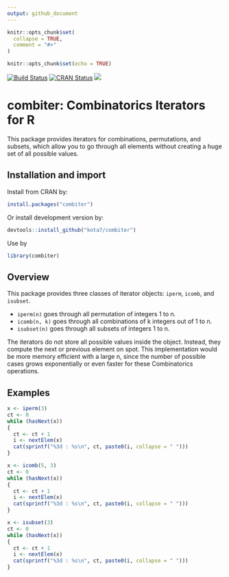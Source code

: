```yaml
---
output: github_document
---
```


<!-- README.md is generated from README.Rmd. Please edit that file -->

```r
knitr::opts_chunk$set(
  collapse = TRUE,
  comment = "#>"
)
```


```r
knitr::opts_chunk$set(echo = TRUE)
```



[![Build Status](https://travis-ci.org/kota7/combiter.svg?branch=master)](https://travis-ci.org/kota7/combiter)
[![CRAN Status](http://www.r-pkg.org/badges/version/combiter)](http://www.r-pkg.org/badges/version/combiter)
[![](http://cranlogs.r-pkg.org/badges/combiter)](http://cran.rstudio.com/web/packages/combiter/index.html)

# combiter: Combinatorics Iterators for R

This package provides iterators for combinations, permutations, and subsets,
which allow you to go through all elements without creating a huge set of
all possible values.


## Installation and import

Install from CRAN by:
```r
install.packages("combiter")
```

Or install development version by:
```r
devtools::install_github("kota7/combiter")
```

Use by
```r
library(combiter)
```


## Overview

This package provides three classes of iterator objects: `iperm`, `icomb`, and `isubset`. 

- `iperm(n)` goes through all permutation of integers 1 to n.
- `icomb(n, k)` goes through all combinations of k integers out of 1 to n.
- `isubset(n)` goes through all subsets of integers 1 to n.

The iterators do not store all possible values inside the object. 
Instead, they compute the next or previous element on spot.
This implementation would be more memory efficient with a large n, 
since the number of possible cases grows exponentially or even faster for these
Combinatorics operations.

## Examples

```r
x <- iperm(3)
ct <- 0
while (hasNext(x))
{
  ct <- ct + 1
  i <- nextElem(x)
  cat(sprintf("%3d : %s\n", ct, paste0(i, collapse = " ")))
}
```

```r
x <- icomb(5, 3)
ct <- 0
while (hasNext(x))
{
  ct <- ct + 1
  i <- nextElem(x)
  cat(sprintf("%3d : %s\n", ct, paste0(i, collapse = " ")))
}
```

```r
x <- isubset(3)
ct <- 0
while (hasNext(x))
{
  ct <- ct + 1
  i <- nextElem(x)
  cat(sprintf("%3d : %s\n", ct, paste0(i, collapse = " ")))
}
```
